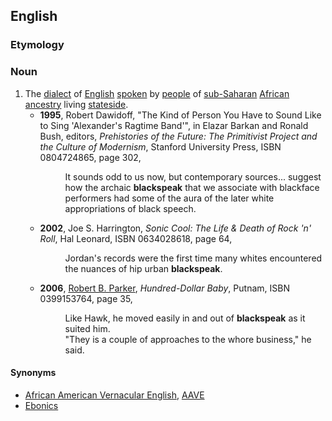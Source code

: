 ==English==

===Etymology===
{{suffix|black|speak}}

===Noun===
{{en-noun|-|head=[[black]][[speak]]}}
# The [[dialect]] of [[English]] [[spoken]] by [[people]] of [[sub-Saharan]] [[African]] [[ancestry]] living [[stateside]].
#* '''1995''', Robert Dawidoff, "The Kind of Person You Have to Sound Like to Sing 'Alexander's Ragtime Band'", in Elazar Barkan and Ronald Bush, editors, ''Prehistories of the Future: The Primitivist Project and the Culture of Modernism'', Stanford University Press, ISBN 0804724865, page 302,
#*: It sounds odd to us now, but contemporary sources... suggest how the archaic '''blackspeak''' that we associate with blackface performers had some of the aura of the later white appropriations of black speech.
#* '''2002''', Joe S. Harrington, ''Sonic Cool: The Life & Death of Rock 'n' Roll'', Hal Leonard, ISBN 0634028618, page 64,
#*: Jordan's records were the first time many whites encountered the nuances of hip urban '''blackspeak'''.
#* '''2006''', [[w:Robert B. Parker|Robert B. Parker]], ''Hundred-Dollar Baby'', Putnam, ISBN 0399153764, page 35,
#*: Like Hawk, he moved easily in and out of '''blackspeak''' as it suited him.
#*:"They is a couple of approaches to the whore business," he said.

====Synonyms====
* [[African American Vernacular English]], [[AAVE]]
* [[Ebonics]]